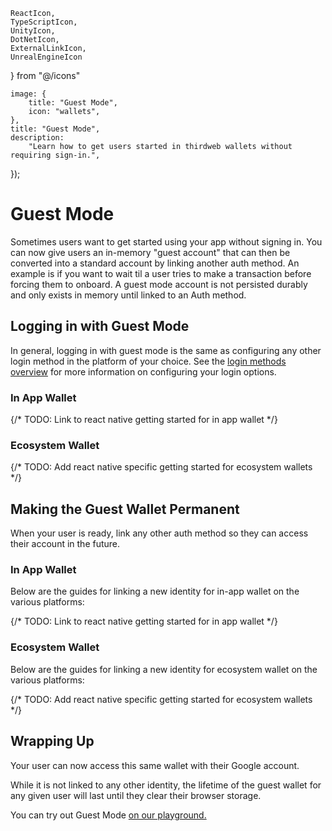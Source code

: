     ReactIcon,
    TypeScriptIcon,
    UnityIcon,
    DotNetIcon,
    ExternalLinkIcon,
    UnrealEngineIcon
} from "@/icons"

	image: {
		title: "Guest Mode",
		icon: "wallets",
	},
	title: "Guest Mode",
	description:
		"Learn how to get users started in thirdweb wallets without requiring sign-in.",
});

# Guest Mode

Sometimes users want to get started using your app without signing in. You can now give users an in-memory "guest account" that can then be converted into a standard account by linking another auth method. An example is if you want to wait til a user tries to make a transaction before forcing them to onboard. A guest mode account is not persisted durably and only exists in memory until linked to an Auth method.

## Logging in with Guest Mode

In general, logging in with guest mode is the same as configuring any other login method in the platform of your choice. See the [login methods overview](/connect/wallet/sign-in-methods/configure) for more information on configuring your login options.

### In App Wallet
<div className="my-4 grid gap-3 md:grid-cols-2 lg:grid-cols-3">
    <ArticleIconCard
        title="TypeScript"
        icon={TypeScriptIcon}
        href="/typescript/v5/inAppWallet#connect-to-a-guest-account"
    />
    <ArticleIconCard
        title="React"
        icon={ReactIcon}
        href="/react/v5/in-app-wallet/get-started#choose-authentication-methods"
    />
    {/* TODO: Link to react native getting started for in app wallet */}
    <ArticleIconCard
        title="React Native"
        icon={ReactIcon}
        href="/react/v5/in-app-wallet/get-started#choose-authentication-methods"
    />
	<ArticleIconCard
        title=".NET"
        icon={DotNetIcon}
        href="/dotnet/wallets/providers/in-app-wallet#usage"
    />
    <ArticleIconCard
        title="Unity"
        icon={UnityIcon}
        href="/unity/v5/wallets/in-app-wallet#login-with-guest---onboard-easily-link-other-accounts-later"
    />

</div>

### Ecosystem Wallet
<div className="my-4 grid gap-3 md:grid-cols-2 lg:grid-cols-3">
    <ArticleIconCard
        title="TypeScript"
        icon={TypeScriptIcon}
        href="/typescript/v5/ecosystemWallet#example"
    />
    <ArticleIconCard
        title="React"
        icon={ReactIcon}
        href="/react/v5/ecosystem-wallet/get-started#configuring-auth-strategies"
    />
    {/* TODO: Add react native specific getting started for ecosystem wallets */}
    <ArticleIconCard
        title="React Native"
        icon={ReactIcon}
        href="/react/v5/ecosystem-wallet/get-started#configuring-auth-strategies"
    />
     <ArticleIconCard
        title=".NET"
        icon={DotNetIcon}
        href="/dotnet/wallets/providers/ecosystem-wallet#login-methods"
    />
    <ArticleIconCard
        title="Unity"
        icon={UnityIcon}
        href="/unity/v5/wallets/ecosystem-wallet#login-with-guest---onboard-easily-link-other-accounts-later"
    />
</div>

## Making the Guest Wallet Permanent

When your user is ready, link any other auth method so they can access their account in the future.

### In App Wallet

Below are the guides for linking a new identity for in-app wallet on the various platforms:

<div className="my-4 grid gap-3 md:grid-cols-2 lg:grid-cols-3">
    <ArticleIconCard
        title="TypeScript"
        icon={TypeScriptIcon}
        href="/typescript/v5/linkProfile"
    />
    <ArticleIconCard
        title="React"
        icon={ReactIcon}
        href="/react/v5/useLinkProfile"
    />
    {/* TODO: Link to react native getting started for in app wallet */}
    <ArticleIconCard
        title="React Native"
        icon={ReactIcon}
        href="/react/v5/useLinkProfile"
    />
	<ArticleIconCard
        title=".NET"
        icon={DotNetIcon}
        href="/dotnet/wallets/providers/in-app-wallet#unified-identity---account-linking"
    />
    <ArticleIconCard
        title="Unity"
        icon={UnityIcon}
        href="/unity/v5/wallets/in-app-wallet#account-linking"
    />
</div>

### Ecosystem Wallet

Below are the guides for linking a new identity for ecosystem wallet on the various platforms:

<div className="my-4 grid gap-3 md:grid-cols-2 lg:grid-cols-3">
    <ArticleIconCard
        title="TypeScript"
        icon={TypeScriptIcon}
        href="/typescript/v5/linkProfile"
    />
    <ArticleIconCard
        title="React"
        icon={ReactIcon}
        href="/react/v5/useLinkProfile"
    />
    {/* TODO: Add react native specific getting started for ecosystem wallets */}
    <ArticleIconCard
        title="React Native"
        icon={ReactIcon}
        href="/react/v5/useLinkProfile"
    />
     <ArticleIconCard
        title=".NET"
        icon={DotNetIcon}
        href="/dotnet/wallets/providers/ecosystem-wallet#unified-identity---account-linking"
    />
    <ArticleIconCard
        title="Unity"
        icon={UnityIcon}
        href="/unity/v5/wallets/ecosystem-wallet#account-linking"
    />
</div>

## Wrapping Up

Your user can now access this same wallet with their Google account.

While it is not linked to any other identity, the lifetime of the guest wallet for any given user will last until they clear their browser storage.

You can try out Guest Mode [on our playground.](https://playground.thirdweb.com/connect/sign-in/button)
